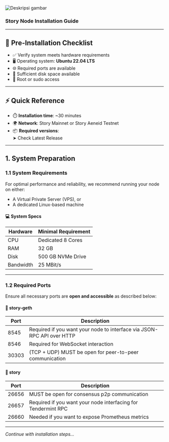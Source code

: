 <div style={{ display: 'flex', justifyContent: 'center' }}>
<img src="/Story-Protocol-AI.png" alt="Deskripsi gambar" width={500} height={400} />
</div>

### Story Node Installation Guide

---

## 🧩 Pre-Installation Checklist

- ✅ Verify system meets hardware requirements  
- 🖥️ Operating system: **Ubuntu 22.04 LTS**  
- 🌐 Required ports are available  
- 💾 Sufficient disk space available  
- 🔐 Root or sudo access  

---

## ⚡ Quick Reference

- ⏱️ **Installation time**: ~30 minutes  
- 🌍 **Network**: Story Mainnet or Story Aeneid Testnet  
- 📦 **Required versions**:  
  ➤ Check Latest Release

---

## 1. System Preparation

### 1.1 System Requirements

For optimal performance and reliability, we recommend running your node on either:
- A Virtual Private Server (VPS), or  
- A dedicated Linux-based machine

#### 💻 System Specs

| Hardware  | Minimal Requirement     |
|-----------|--------------------------|
| CPU       | Dedicated 8 Cores        |
| RAM       | 32 GB                    |
| Disk      | 500 GB NVMe Drive        |
| Bandwidth | 25 MBit/s                |

---

### 1.2 Required Ports

Ensure all necessary ports are **open and accessible** as described below:

#### 🔌 story-geth

| Port   | Description                                                                 |
|--------|-----------------------------------------------------------------------------|
| 8545   | Required if you want your node to interface via JSON-RPC API over HTTP     |
| 8546   | Required for WebSocket interaction                                          |
| 30303  | (TCP + UDP) MUST be open for peer-to-peer communication                    |

#### 🔌 story

| Port   | Description                                                                 |
|--------|-----------------------------------------------------------------------------|
| 26656  | MUST be open for consensus p2p communication                                |
| 26657  | Required if you want your node interfacing for Tendermint RPC              |
| 26660  | Needed if you want to expose Prometheus metrics                            |

---

_Continue with installation steps…_
